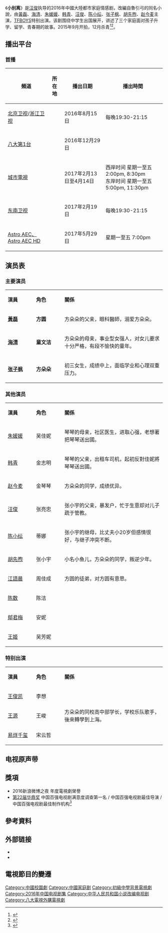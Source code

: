 {{电视节目信息框
| 名称 = 小别离
| 图片 = A Love For Separation 2016.jpg
| 图说 = 
| 别名 = <!-- {{lang|en| }}  -->
| 编剧  = 何晴、何明<br />刘禹彤、谢菁
| 导演  = [[汪俊_(导演)|汪俊]]
| 旁白  = 
| 语言  = [[普通話|普通話]]
| 字幕  = [[中文|中文]]
| 集数  = 45集
| 主题曲= 
| 片尾曲= 
| 插曲  =
| 制作年份= 
| 出品人=
| 监制  = 张恒、严澍、韩志杰<br />张娟、向培凤、白钢
| 顾问  = 
| 摄影  = 权超、孙俊伟、金小虎
| 制作公司 = 柠萌影业<br />陕西文投艺达投资有限公司 
| 电视网 = [[北京卫视|北京卫视]]、[[浙江卫视|浙江卫视]]
| 开始 = 2016年8月15日
| 结束 = 2016年9月7日
| 官方网站 = 
| show_name = 小别离
| genre = 校园剧<br />家庭剧
| format = 
| 分类 = 
| 原创者= 鲁引弓《小别离》
| 制作人= 徐晓鸥
| 演出  = {{nowrap|[[黄磊|黄磊]]、[[海清|海清]]、[[朱媛媛|朱媛媛]]、[[韩青|韩青]]、<br />[[汪俊_(导演)|汪俊]]、[[陈小纭|陈小纭]]、[[张子枫|张子枫]]、[[胡先煦|胡先煦]]、<br />[[赵今麦|赵今麦]]}}
| 拍摄地= {{CHNML}}[[湖南省|湖南]][[长沙市|长沙]]
| 地区  = {{CHNML}}
| 每集长 = 45分鐘
| 首播地区 ={{CHNML}} 
| 先于 = 《[[小欢喜|小欢喜]]（前傳）》（2019年） 
| 后于 = 
| 相关剧集 = 
| imdb_id = 5281626
}}
《'''小别离'''》是[[汪俊_(导演)|汪俊]]执导的2016年中國大陸都市家庭情感剧，改編自魯引弓的同名小說，由[[黃磊|黃磊]]、[[海清|海清]]、[[朱媛媛|朱媛媛]]、[[韓青|韩青]]、[[汪俊_(导演)|汪俊]]、[[陈小纭|陈小纭]]、[[张子枫|张子枫]]、[[胡先煦|胡先煦]]、[[赵今麦|赵今麦]]主演，[[TFBOYS|TFBOYS]]特别出演。该剧围绕中学生出国展开，讲述了三个家庭面对孩子升学、留学、青春期的故事。2015年9月开拍，12月杀青<ref>{{Cite web|url=http://ent.ifeng.com/a/20150909/42489151_0.shtml|title=《小别离》黄磊蜜吻海清 TFBOYS加盟荧屏首合体|accessdate=2016-11-04|date=2015-09-09|work=凤凰网|archive-date=2018-01-24|archive-url=https://web.archive.org/web/20180124184504/http://ent.ifeng.com/a/20150909/42489151_0.shtml|dead-url=no}}</ref><ref>{{Cite web|url=http://ent.sina.com.cn/v/m/2016-07-15/doc-ifxuapvw2045806.shtml|title=《小别离》定档815 黄磊海清演绎离别悲欢|accessdate=2016-11-04|date=2016-07-15|publisher=新浪网|archive-date=2019-07-29|archive-url=https://web.archive.org/web/20190729184641/http://ent.sina.com.cn/v/m/2016-07-15/doc-ifxuapvw2045806.shtml|dead-url=no}}</ref>。

==播出平台==
{{UTC+8}}
===首播===
{| class="wikitable" 
|- 
!頻道||所在地||播出日期||播出時間
|- 
|[[北京卫视|北京卫视]]/[[浙江卫视|浙江卫视]]||{{CHNML}}||2016年8月15日||每晚19:30-21:15 ​​​
|-
|[[八大電視|八大第1台]]||{{TWN}}||2016年12月29日|| ​​​​
|-
|[[城市電視|城市電視]]||{{CAN}}||2017年2月13日至4月14日||西岸时间 星期一至五 2:00pm, 8:30pm <br/> 东岸时间 星期一至五 5:00pm, 11:30pm ​​​​
|-
|[[东南卫视|东南卫视]]||{{CHNML}}||2017年2月19日||每晚19:30-21:15 ​​​​
|-
|[[Astro_AEC|Astro AEC、Astro AEC HD]]||{{MYS}}||2017年5月29日||星期一至五 7:00pm
|}

== 演员表 ==
=== 主要演员 ===
{|class="wikitable" width="60%"
|- style="background:cornflowerblue; color:white" align=center
|style="width:18%"|'''演員'''||style="width:18%"|'''角色'''||'''關係'''
|-
|'''[[黃磊|黃磊]]'''
|'''方圆'''
|方朵朵的父亲，眼科醫師，溺爱方朵朵。
|-
|'''[[海清|海清]]'''
|'''童文洁'''
|方朵朵的母亲，事业型女强人，对女儿要求十分严格，有段不愉快的童年。
|-
|'''[[张子枫|张子枫]]'''
|'''方朵朵'''
|初三女生，成绩中上，面临学业和心理双重压力。
|}

=== 其他演员 ===
{|class="wikitable" width="60%"
|- style="background:cornflowerblue; color:white" align=center
|style="width:18%"|'''演員'''||style="width:18%"|'''角色'''||'''關係'''
|-
|[[朱媛媛|朱媛媛]]
|吴佳妮
|琴琴的母亲，社区医生，进取心强，老想著把琴琴送出國。
|-
|[[韩青|韩青]]
|金志明
|琴琴的父亲，出租车司机，起初反對佳妮將琴琴送出國。
|-
|[[赵今麦|赵今麦]]
|金琴琴
|方朵朵的同学，成绩优异。
|-
|[[汪俊_(导演)|汪俊]]
|张亮忠
|张小宇的父亲，暴发户，忙于生意却对儿子疏于管教。
|-
|[[陈小纭|陈小纭]]
|蒂娜
|张小宇的继母，比丈夫小20岁但感情很好，与继子冲突不断。
|-
|[[胡先煦|胡先煦]]
|张小宇
|小名小鱼儿，方朵朵的同学，叛逆少年。
|-
|[[江語晨|江語晨]]
|周佳成
|方圆的徒弟，对方圆有意思。
|-
|[[陈数|陈数]]
|陈洁
|
|-
|[[鄔君梅|鄔君梅]]
|安妮
|
|-
|[[王姬_(演员)|王姬]]
|吴芳妮
|
|}

===  特别出演 ===
{|class="wikitable" width="60%"
|- style="background:cornflowerblue; color:white" align=center
|style="width:18%"|'''演員'''||style="width:18%"|'''角色'''||'''關係'''
|-
|[[王俊凯|王俊凯]]
|李想
|rowspan=3|方朵朵的同校高中部学长，学校乐队歌手，後來轉學到上海。
|-
|[[王源|王源]]
|王峻
|-
|[[易烊千玺|易烊千玺]]
|宋云哲
|}

==电视原声带==
{{Tracklist 
| collapsed = 
| headline =
| font_size = 
| total_length = 

| extra_column = 演唱 

| title1 = 《样(YOUNG)》<ref>{{cite web|title=样（YOUNG） - TFBOYS|url=https://y.qq.com/n/ryqq/songDetail/003XLqcx20e6PG|publisher=QQ音乐}}</ref>
| note1 = 片尾曲
| music1 = 颜小健
| lyrics1 = 李瑜哲
| arranger1 = 
| extra1 = [[TFBOYS|TFBOYS]]
  
| title2 = 《大梦想家》<ref>{{cite web|title=大梦想家 - TFBOYS |url=https://y.qq.com/n/ryqq/songDetail/003hTE6N2jHGN5|publisher=QQ音乐}}</ref>
| note2 = 插曲
| music2 = 刘佳
| lyrics2 = 王韵韵
| arranger2 = 
| extra2 = [[TFBOYS|TFBOYS]]

}}

==獎項==
*2016新浪微博之夜 年度電視劇榮譽
*[[第22届华鼎奖|第22届华鼎奖]] 中国百强电视剧满意度调查第一名 / 中国百强电视剧最佳导演 / 中国百强电视剧最佳制作机构<ref>{{Cite web|title=今晚报数字报-第22届华鼎奖百强名单出炉|url=http://epaper.jwb.com.cn/jwb/html/2017-04/25/content_9_6.htm|accessdate=2019-08-31|work=epaper.jwb.com.cn|archive-date=2019-08-31|archive-url=https://web.archive.org/web/20190831033812/http://epaper.jwb.com.cn/jwb/html/2017-04/25/content_9_6.htm|dead-url=no}}</ref>

==參考資料==
{{reflist}}

== 外部链接 ==
*{{Douban|26322639}}
*{{douban|25958454|小别离|book}}

==電視節目的變遷==
{{電視節目的變遷
|電視台={{CHNML}} [[浙江衛視|浙江衛視]] '''中国蓝剧场'''<br />
|播放檔次=每周日至周五19:30两集连播，周六19:30播出一集
|節目名稱=小别离<br />（2016年8月15日－9月7日）
|上一節目=[[你好乔安|你好乔安]]<br />（2016年7月31日－8月14日）
|下一節目=[[爱情万万岁|爱情万万岁]]<br />（2016年9月8日－9月26日）
}}
{{電視節目的變遷
|電視台={{TWN}} [[八大第一台|八大第一台]]
|播放檔次=週一至週五 20:00 - 22:00
|節目名稱=小別離<br />（2016年12月29日－2017年1月25日）
|上一節目=[[生活啟示錄|生活啟示錄]]<br />（2016年12月8日－12月28日）
|下一節目=[[最美是你|最美是你]]<br />（2017年1月26日－2017年2月22日）
}}
{{浙江卫视电视剧}}
{{北京卫视电视剧}}
{{天津卫视电视剧}}
{{DEFAULTSORT:X}}
[[Category:中國校園劇|Category:中國校園劇]]
[[Category:中國家庭剧|Category:中國家庭剧]]
[[Category:初級中學背景電視劇|Category:初級中學背景電視劇]]
[[Category:2016年中国电视剧集|Category:2016年中国电视剧集]]
[[Category:中华人民共和国小说改编电视剧|Category:中华人民共和国小说改编电视剧]]
[[Category:八大電視外購電視劇|Category:八大電視外購電視劇]]
